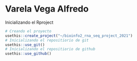 # Varela Vega Alfredo 

Inicializando el Rproject 

```r
# Creando el proyecto 
usethis::create_project("~/bioinfo2_rna_seq_project_2021")
# Inicializando el repositiorio de git 
usethis::use_git()
# Inicializando el repositiorio de github 
usethis::use_github()
```

